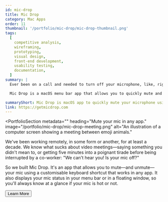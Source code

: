 ```yaml
---
id: mic-drop
title: Mic Drop
category: Mac Apps
order: 11
thumbnail: '/portfolio/mic-drop/mic-drop-thumbnail.png'
tags:
  [
    competitive analysis,
    wireframing,
    prototyping,
    visual design,
    front-end development,
    usability testing,
    documentation,
  ]
summary: |
  Ever been on a call and needed to turn off your microphone, like, right now, but couldn’t find the mute button quickly enough?

  Mic Drop is a macOS menu bar app that allows you to quickly mute and unmute yourself using a keyboard shortcut. It works with every meeting app out there—from Zoom to Slack, FaceTime to Houseparty.

summaryShort: Mic Drop is macOS app to quickly mute your microphone using a customisable keyboard shortcut or menu bar control.
link: https://getmicdrop.com
---
```




<PortfolioSection
  metadata=""
  heading="Mute your mic in any app."
  image="/portfolio/mic-drop/mic-drop-meeting.png"
  alt="An illustration of a computer screen showing a meeting between emoji animals."
>

We've been working remotely, in some form or another, for at least a decade. We know what sucks about video meetings—saying something you didn't mean to, or getting five minutes into a poignant tirade before being interrupted by a co-worker: "We can't hear you! Is your mic off?"

So we built Mic Drop. It's an app that allows you to mute—and unmute—your mic using a customisable keyboard shortcut that works in any app. It also displays your mic status in your menu bar or in a floating window, so you'll always know at a glance if your mic is hot or not.

<div
  css={css`
    text-align: center;
  `}
>
  <Button
    primary
    navigation
    href="https://getmicdrop.com/?pk_campaign=octopusthink&pk_kwd=portfolio"
  >
    Learn More
  </Button>
</div>

</PortfolioSection>

<!-- todo: show this section maybe once we have more content, OR portfolio navigation in place!

<ImagePanel
  dark
  alt="A visualisation showing the steps in the user journey, including emotional highlights."
  image="/portfolio/mic-drop/mic-drop-title.png"
/>
-->
